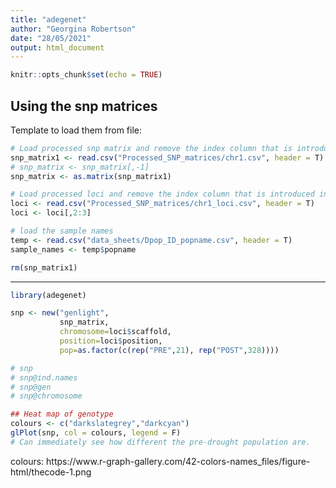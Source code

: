 ```yaml
---
title: "adegenet"
author: "Georgina Robertson"
date: "28/05/2021"
output: html_document
---
```


```r
knitr::opts_chunk$set(echo = TRUE)
```

## Using the snp matrices

Template to load them from file:
```r
# Load processed snp matrix and remove the index column that is introduced into csv when R creates csv
snp_matrix1 <- read.csv("Processed_SNP_matrices/chr1.csv", header = T)
# snp_matrix <- snp_matrix[,-1]
snp_matrix <- as.matrix(snp_matrix1)

# Load processed loci and remove the index column that is introduced into csv when R creates csv
loci <- read.csv("Processed_SNP_matrices/chr1_loci.csv", header = T)
loci <- loci[,2:3]

# load the sample names
temp <- read.csv("data_sheets/Dpop_ID_popname.csv", header = T)
sample_names <- temp$popname
```

```r
rm(snp_matrix1)
```

_____________________________________________________

```r
library(adegenet)
```

```r
snp <- new("genlight",
           snp_matrix,
           chromosome=loci$scaffold,
           position=loci$position,
           pop=as.factor(c(rep("PRE",21), rep("POST",328))))
```

```r
# snp
# snp@ind.names
# snp@gen
# snp@chromosome
```

```r

## Heat map of genotype
colours <- c("darkslategrey","darkcyan")
glPlot(snp, col = colours, legend = F)
# Can immediately see how different the pre-drought population are.
```
colours: https://www.r-graph-gallery.com/42-colors-names_files/figure-html/thecode-1.png


